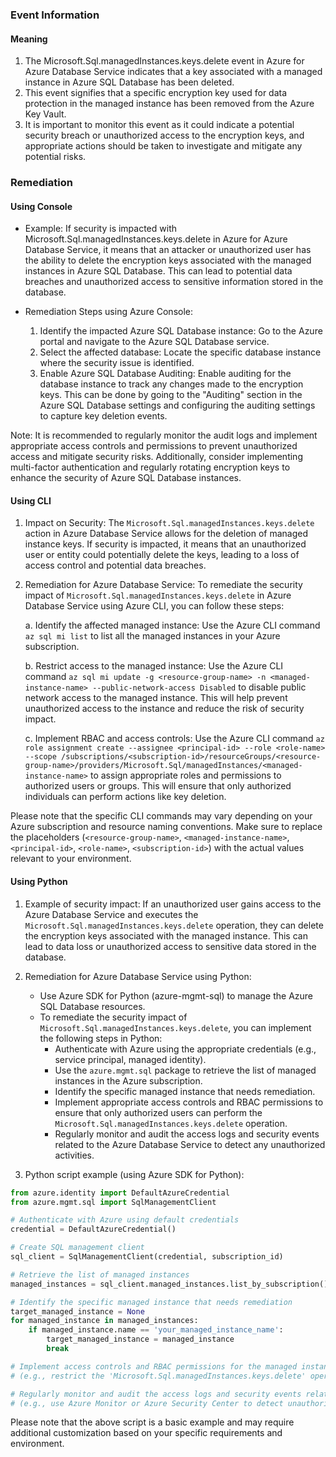 
### Event Information

#### Meaning

1. The Microsoft.Sql.managedInstances.keys.delete event in Azure for Azure Database Service indicates that a key associated with a managed instance in Azure SQL Database has been deleted.
2. This event signifies that a specific encryption key used for data protection in the managed instance has been removed from the Azure Key Vault.
3. It is important to monitor this event as it could indicate a potential security breach or unauthorized access to the encryption keys, and appropriate actions should be taken to investigate and mitigate any potential risks.

### Remediation

#### Using Console

- Example: If security is impacted with Microsoft.Sql.managedInstances.keys.delete in Azure for Azure Database Service, it means that an attacker or unauthorized user has the ability to delete the encryption keys associated with the managed instances in Azure SQL Database. This can lead to potential data breaches and unauthorized access to sensitive information stored in the database.

- Remediation Steps using Azure Console:
  1. Identify the impacted Azure SQL Database instance: Go to the Azure portal and navigate to the Azure SQL Database service.
  2. Select the affected database: Locate the specific database instance where the security issue is identified.
  3. Enable Azure SQL Database Auditing: Enable auditing for the database instance to track any changes made to the encryption keys. This can be done by going to the "Auditing" section in the Azure SQL Database settings and configuring the auditing settings to capture key deletion events.

Note: It is recommended to regularly monitor the audit logs and implement appropriate access controls and permissions to prevent unauthorized access and mitigate security risks. Additionally, consider implementing multi-factor authentication and regularly rotating encryption keys to enhance the security of Azure SQL Database instances.

#### Using CLI

1. Impact on Security: The `Microsoft.Sql.managedInstances.keys.delete` action in Azure Database Service allows for the deletion of managed instance keys. If security is impacted, it means that an unauthorized user or entity could potentially delete the keys, leading to a loss of access control and potential data breaches.

2. Remediation for Azure Database Service: To remediate the security impact of `Microsoft.Sql.managedInstances.keys.delete` in Azure Database Service using Azure CLI, you can follow these steps:

   a. Identify the affected managed instance: Use the Azure CLI command `az sql mi list` to list all the managed instances in your Azure subscription.

   b. Restrict access to the managed instance: Use the Azure CLI command `az sql mi update -g <resource-group-name> -n <managed-instance-name> --public-network-access Disabled` to disable public network access to the managed instance. This will help prevent unauthorized access to the instance and reduce the risk of security impact.

   c. Implement RBAC and access controls: Use the Azure CLI command `az role assignment create --assignee <principal-id> --role <role-name> --scope /subscriptions/<subscription-id>/resourceGroups/<resource-group-name>/providers/Microsoft.Sql/managedInstances/<managed-instance-name>` to assign appropriate roles and permissions to authorized users or groups. This will ensure that only authorized individuals can perform actions like key deletion.

Please note that the specific CLI commands may vary depending on your Azure subscription and resource naming conventions. Make sure to replace the placeholders (`<resource-group-name>`, `<managed-instance-name>`, `<principal-id>`, `<role-name>`, `<subscription-id>`) with the actual values relevant to your environment.

#### Using Python

1. Example of security impact: If an unauthorized user gains access to the Azure Database Service and executes the `Microsoft.Sql.managedInstances.keys.delete` operation, they can delete the encryption keys associated with the managed instance. This can lead to data loss or unauthorized access to sensitive data stored in the database.

2. Remediation for Azure Database Service using Python:
   - Use Azure SDK for Python (azure-mgmt-sql) to manage the Azure SQL Database resources.
   - To remediate the security impact of `Microsoft.Sql.managedInstances.keys.delete`, you can implement the following steps in Python:
     - Authenticate with Azure using the appropriate credentials (e.g., service principal, managed identity).
     - Use the `azure.mgmt.sql` package to retrieve the list of managed instances in the Azure subscription.
     - Identify the specific managed instance that needs remediation.
     - Implement appropriate access controls and RBAC permissions to ensure that only authorized users can perform the `Microsoft.Sql.managedInstances.keys.delete` operation.
     - Regularly monitor and audit the access logs and security events related to the Azure Database Service to detect any unauthorized activities.

3. Python script example (using Azure SDK for Python):
```python
from azure.identity import DefaultAzureCredential
from azure.mgmt.sql import SqlManagementClient

# Authenticate with Azure using default credentials
credential = DefaultAzureCredential()

# Create SQL management client
sql_client = SqlManagementClient(credential, subscription_id)

# Retrieve the list of managed instances
managed_instances = sql_client.managed_instances.list_by_subscription()

# Identify the specific managed instance that needs remediation
target_managed_instance = None
for managed_instance in managed_instances:
    if managed_instance.name == 'your_managed_instance_name':
        target_managed_instance = managed_instance
        break

# Implement access controls and RBAC permissions for the managed instance
# (e.g., restrict the 'Microsoft.Sql.managedInstances.keys.delete' operation to authorized users)

# Regularly monitor and audit the access logs and security events related to the Azure Database Service
# (e.g., use Azure Monitor or Azure Security Center to detect unauthorized activities)
```
Please note that the above script is a basic example and may require additional customization based on your specific requirements and environment.

